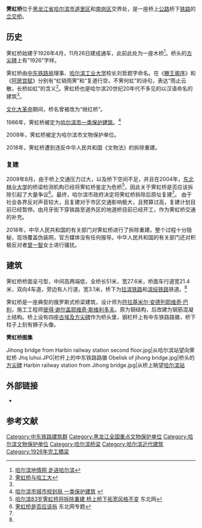 {{文物保护单位
| 级别 = 全国
| 省名 = 黑龙江省
| 市/县名 = 哈尔滨市
| 图片 = Jihong bridge.jpg
| 名称 = 中东铁路建筑群
| 子项 = 霁虹桥
| 编号 = 6-923
| 分类 = 近现代重要史迹及代表性建筑
| 所在 = [[哈尔滨市|哈尔滨市]][[道里区|道里区]]和[[南岗区|南岗区]]交界处
| 时代 = 1926年
| 登录 = 2013年
}}
'''霁虹桥'''位于[[黑龙江省|黑龙江省]][[哈尔滨市|哈尔滨市]][[道里区|道里区]]和[[南岗区|南岗区]]交界处，是一座桥上[[公路|公路]]桥下[[铁路|铁路]]的[[立交桥|立交桥]]。

== 历史 ==
霁虹桥始建于1926年4月，11月26日建成通车，此前此处为一座木桥<ref name="diqing">[http://218.10.232.41:8080/was40/detail?record=9&channelid=48265&presearchword= 哈尔滨地情网 走进哈尔滨]</ref>。桥头的[[方尖碑|方尖碑]]上有“1926”字样。

霁虹桥由[[中东铁路局|中东铁路局]]理事、[[哈尔滨工业大学|哈尔滨工业大学]]校长刘哲题字命名。在《[[滕王阁序|滕王阁序]]》和《[[阿房宫赋|阿房宫赋]]》分别有“虹销雨霁”和“复道行空，不霁何虹”的诗句，表达“雨止云散，长桥如虹”的含义<ref>[http://news.hit.edu.cn/articles/2007/11-07/11134432.htm 霁虹桥与哈工大]</ref>。霁虹桥也是哈尔滨20世纪20年代不多见的以汉语命名的建筑<ref name="diqing" />。

[[文化大革命|文化大革命]]期间，桥名曾被改为“继红桥”。

1986年，霁虹桥被定为[[哈尔滨市保护建筑列表|哈尔滨市一类保护建筑]]。<ref>[http://www.hrbghj.gov.cn/upp_web/n/n01/d07_012.htm 哈尔滨市城市规划局 一类保护建筑] {{webarchive|url=https://web.archive.org/web/20050211194923/http://www.hrbghj.gov.cn/upp_web/n/n01/d07_012.htm |date=2005-02-11 }}</ref>

2008年，霁虹桥被定为哈尔滨市文物保护单位。

2018年，霁虹桥遭到违反中华人民共和国《文物法》的拆除重建。

=== 复建 ===

2009年8月，由于桥上交通压力过大，以及桥下空间不足，并且在2004年，[[东北林业大学|东北林业大学]]的桥梁检测机构已经将霁虹桥鉴定为危桥<ref name="哈尔滨83岁霁虹桥将拆除重建 桥上桥下拓宽风格不变">[http://heilongjiang.dbw.cn/system/2009/07/01/051988163.shtml 哈尔滨83岁霁虹桥将拆除重建 桥上桥下拓宽风格不变] 东北网</ref>，因此关于霁虹桥是否应该拆除引起了大量争议<ref>[http://special.dbw.cn/system/2009/07/04/051993654.shtml 霁虹桥是否应该拆] 东北网专题</ref>。最终，哈尔滨市政府决定将霁虹桥拆除后原址复建<ref name="哈尔滨83岁霁虹桥将拆除重建 桥上桥下拓宽风格不变"/>。
由于社会各界反对声音较大，且复建对于市区交通影响极大，且预算过高，复建计划目前已经暂停。由月牙街下穿铁路至道外区的地道桥目前已经开工，作为霁虹桥交通的补充。

2018年，中华人民共和国的有关部门对霁虹桥进行了拆除重建。整个过程十分隐秘，现场覆盖伪装网，官方媒体没有任何报导。中华人民共和国的有关部门还对积极反对者[[曾一智|曾一智]]女士进行骚扰{{cn}}。

== 建筑 ==
霁虹桥桥面呈弓型，中间高两端低，全桥长51米，宽27.6米，桥面车行道宽21.4米，双向4车道，旁边有人行道，宽3.1米，桥下为[[拉滨铁路|拉滨铁路]]和[[滨绥铁路|滨绥铁路]]铁道。<ref name="diqing" />

霁虹桥是一座典型的俄罗斯式桥梁建筑，设计师为[[符拉基米尔·安德列耶维奇·巴利|符拉基米尔·安德列耶维奇·巴利]]，施工工程师[[彼得·谢尔盖耶维奇·斯维利多夫|彼得·谢尔盖耶维奇·斯维利多夫]]。原为钢结构，后改建为钢筋混凝土结构。桥上设有四座[[古埃及|古埃及]][[方尖碑|方尖碑]]作为桥头堡，钢栏杆上有中东铁路路徽，桥下柱子上刻有狮子头像。
<p style="text-align:center">'''霁虹桥图集'''</p>
<gallery mode="packed-hover">
Jihong bridge from Harbin railway station second floor.jpg|从哈尔滨站望向霁虹桥
Jhq luhui.JPG|栏杆上的中东铁路路徽
Obelisk of jihong bridge.jpg|桥头的[[方尖碑|方尖碑]]
Harbin railway station from Jihong bridge.jpg|从桥上眺望[[哈尔滨站|哈尔滨站]]
</gallery>

==外部链接==
*{{cite web|title=旧貌换新颜，百岁老桥霁虹桥的那些事儿|url=http://imharbin.com/post/44512|publisher=大话哈尔滨|date=2018-11-01}}
== 参考文献 ==
{{reflist}}
{{哈尔滨桥隧}}
[[Category:中东铁路建筑群|Category:中东铁路建筑群]]
[[Category:黑龙江全国重点文物保护单位|Category:黑龙江全国重点文物保护单位]]
[[Category:哈尔滨文物保护单位|Category:哈尔滨文物保护单位]]
[[Category:哈尔滨桥梁|Category:哈尔滨桥梁]]
[[Category:哈尔滨近代建筑|Category:哈尔滨近代建筑]]
[[Category:1926年完工橋梁|Category:1926年完工橋梁]]